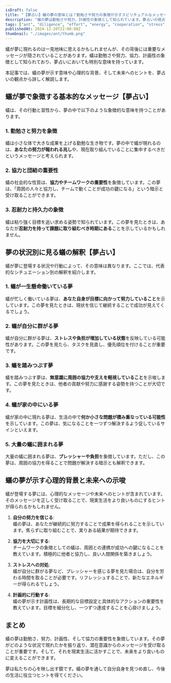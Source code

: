 ```yaml
---
isDraft: false
title: "【夢占い】蟻の夢の意味とは？勤勉さや努力の象徴が示すスピリチュアルなメッセージ"
description: "蟻の夢は勤勉さや努力、計画性の象徴として知られています。夢占いの視点から蟻の夢が示す心理的メッセージ、状況別の解釈、未来へのヒントをわかりやすく解説します。"
tags: ["ant", "diligence", "effort", "energy", "cooperation", "stress", "goal-achievement"]
publishedAt: 2024-12-20T22:00:00Z
thumbnail: "./images/ant/thumb.png"
---
```


蟻が夢に現れるのは一見地味に思えるかもしれませんが、その背後には重要なメッセージが隠されていることがあります。蟻は勤勉さや努力、協力、計画性の象徴として知られており、夢占いにおいても特別な意味を持っています。

本記事では、蟻の夢が示す意味や心理的な背景、そして未来へのヒントを、夢占いの観点から詳しく解説します。

<TableOfContents />

<AdUnit />

## 蟻が夢で象徴する基本的なメッセージ【夢占い】

蟻は、その行動と習性から、夢の中で以下のような象徴的な意味を持つことがあります。

### 1. 勤勉さと努力を象徴

蟻は小さな体で大きな成果を上げる勤勉な生き物です。夢の中で蟻が現れるのは、**あなたの努力が報われる兆し**や、現在取り組んでいることに集中するべきだというメッセージと考えられます。

### 2. 協力と団結の重要性

蟻の社会的な性質は、**協力やチームワークの重要性**を象徴しています。この夢は、「周囲の人々と協力し、チームで動くことが成功の鍵になる」という暗示と受け取ることができます。

### 3. 忍耐力と持久力の象徴

蟻は粘り強く目標を追い求める姿勢で知られています。この夢を見たときは、あなたが**忍耐力を持って課題に取り組むべき時期にある**ことを示しているかもしれません。

<AdUnit />

## 夢の状況別に見る蟻の解釈【夢占い】

蟻が夢に登場する状況や行動によって、その意味は異なります。ここでは、代表的なシチュエーション別の解釈を紹介します。

### 1. 蟻が一生懸命働いている夢

蟻が忙しく働いている夢は、**あなた自身が目標に向かって努力していること**を示しています。この夢を見たときは、現状を信じて継続することで成功が見えてくるでしょう。

### 2. 蟻が自分に群がる夢

蟻が自分に群がる夢は、**ストレスや負担が増加している状態**を反映している可能性があります。この夢を見たら、タスクを見直し、優先順位を付けることが重要です。

### 3. 蟻を踏みつぶす夢

蟻を踏みつぶす夢は、**無意識に周囲の協力や支えを軽視していること**を示唆します。この夢を見たときは、他者の貢献や努力に感謝する姿勢を持つことが大切です。

### 4. 蟻が家の中にいる夢

蟻が家の中に現れる夢は、生活の中で**何か小さな問題が積み重なっている可能性**を示しています。この夢は、気になることを一つずつ解決するよう促しているサインといえます。

### 5. 大量の蟻に囲まれる夢

大量の蟻に囲まれる夢は、**プレッシャーや負担**を象徴しています。ただし、この夢は、周囲の協力を得ることで問題が解決する暗示とも解釈できます。

<AdUnit />

## 蟻の夢が示す心理的背景と未来への示唆

蟻が登場する夢には、心理的なメッセージや未来へのヒントが含まれています。そのメッセージを正しく受け取ることで、現実生活をより良いものにするヒントが得られるかもしれません。

1. <strong>自分の努力を信じる</strong>:<br />
   蟻の夢は、あなたが継続的に努力することで成果を得られることを示しています。焦らずに取り組むことで、実りある結果が期待できます。

2. <strong>協力を大切にする</strong>:<br />
   チームワークの象徴としての蟻は、周囲との連携が成功への鍵になることを教えています。積極的に他者と協力し、良い人間関係を築きましょう。

3. <strong>ストレスへの対処</strong>:<br />
   蟻が自分に群がる夢など、プレッシャーを感じる夢を見た場合は、自分を労わる時間を取ることが必要です。リフレッシュすることで、新たなエネルギーが得られるでしょう。

4. <strong>計画的に行動する</strong>:<br />
   蟻の夢が示す計画性は、長期的な目標設定と具体的なアクションの重要性を教えています。目標を細分化し、一つずつ達成することを心掛けましょう。

<AdUnit />

## まとめ

蟻の夢は勤勉さ、努力、計画性、そして協力の重要性を象徴しています。その夢がどのような状況で現れたかを振り返り、潜在意識からのメッセージを受け取ることが重要です。そして、それを現実生活に活かすことで、未来をより良いものに変えることができます。

夢は私たちの心を映し出す鏡です。蟻の夢を通して自分自身を見つめ直し、今後の生活に役立つヒントを得てください。
